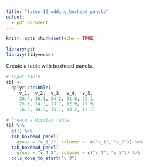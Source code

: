 ```yaml
---
title: "latex-12-adding_boxhead_panels"
output: 
  - pdf_document
---
```


```r
knitr::opts_chunk$set(echo = TRUE)

library(gt)
library(tidyverse)
```

Create a table with boxhead panels.

```r
# Input table
tbl <-
  dplyr::tribble(
    ~v_1, ~v_2, ~v_3, ~v_4, ~v_5,
     20.4, 36.1, 34.2, 21.6, 23.1,
     25.8, 14.3, 13.7, 12.9, 75.9,
     16.3, 34.3, 15.1, 93.2, 12.1)
```


```r
# Create a display table
tbl %>%
  gt() %>%
  tab_boxhead_panel(
    group = "v_1_2", columns =  c("v_1", "v_2")) %>%
  tab_boxhead_panel(
    group = "v_4_5", columns = c("v_4", "v_5")) %>%
  cols_move_to_start("v_3")
```
